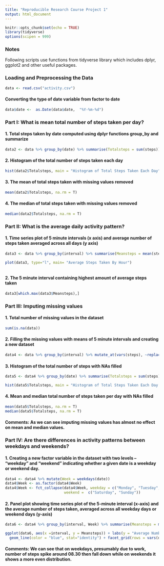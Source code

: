 ```yaml
---
title: "Reproducible Research Course Project 1"
output: html_document
---
```


```r
knitr::opts_chunk$set(echo = TRUE)
library(tidyverse)
options(scipen = 999)
```


### Notes

Following scripts use functions from tidyverse library which includes dplyr, ggplot2 and other useful packages. 






### Loading and Preprocessing the Data

```r

data <- read.csv("activity.csv")

```
#### Converting the type of date variable from factor to date

```r

data$date <-  as.Date(data$date,  "%Y-%m-%d")


```

### Part I: What is mean total number of steps taken per day?


#### 1. Total steps taken by date computed using dplyr functions group_by and summarize 


```r

data2 <- data %>% group_by(date) %>% summarise(Totalsteps = sum(steps)) %>% print()


```

#### 2. Histogram of the total number of steps taken each day


```r

hist(data2$Totalsteps, main = "Histogram of Total Steps Taken Each Day", xlab = "Total Steps")


```

#### 3. The mean of total steps taken with missing values removed


```r

mean(data2$Totalsteps, na.rm = T)


```

#### 4. The median of total steps taken with missing values removed

```r

median(data2$Totalsteps, na.rm = T)


```


### Part II: What is the average daily activity pattern?


#### 1. Time series plot of 5 minute intervals (x axis) and average number of steps taken averaged across all days (y axis)

``` r


data3 <- data %>% group_by(interval) %>% summarise(Meansteps = mean(steps, na.rm = T))

plot(data3, type="l", main= "Average Steps Taken By Hour")



```


#### 2. The 5 minute interval containing highest amount of average steps taken

``` r


data3[which.max(data3$Meansteps),]

```
### Part III: Imputing missing values

#### 1. Total number of missing values in the dataset

``` r

sum(is.na(data))
```

#### 2. Filling the missing values with means of 5 minute intervals and creating a new dataset

``` r

data4 <- data %>% group_by(interval) %>% mutate_at(vars(steps), ~replace(., is.na(.), mean(steps, na.rm = T))) %>% ungroup()

```

#### 3. Histogram of the total number of steps with NAs filled

``` r

data5 <- data4 %>% group_by(date) %>% summarise(Totalsteps = sum(steps))

hist(data5$Totalsteps, main = "Histogram of Total Steps Taken Each Day (NAs filled)", xlab = "Total Steps")
```

#### 4. Mean and median total number of steps taken per day with NAs filled

``` r
mean(data5$Totalsteps, na.rm = T)
median(data5$Totalsteps, na.rm = T)
```

#### Comments: As we can see imputing missing values has almost no effect on mean and median values.


### Part IV: Are there differences in activity patterns between weekdays and weekends?


#### 1. Creating a new factor variable in the dataset with two levels – “weekday” and “weekend” indicating whether a given date is a weekday or weekend day.

``` r

data4 <- data4 %>% mutate(Week = weekdays(date))
data4$Week <- as.factor(data4$Week)
data4$Week <- fct_collapse(data4$Week, weekday = c("Monday", "Tuesday", "Wednesday", "Thursday", "Friday"), 
                           weekend =  c("Saturday", "Sunday"))

```

#### 2. Panel plot showing time series plot of the 5-minute interval (x-axis) and the average number of steps taken, averaged across all weekday days or weekend days (y-axis)


``` r

data6 <- data4 %>% group_by(interval, Week) %>% summarise(Meansteps = mean(steps))  

ggplot(data6, aes(x =interval, y = Meansteps)) + labs(y = "Average Number of Steps", y = "Year") +
  geom_line(color = "blue", stat="identity") + facet_grid(rows = vars(data6$Week)) + guides(fill=FALSE)


```

#### Comments: We can see that on weekdays, presumably due to work, number of steps spike around 08.30 then fall down while on weekends it shows a more even distribution.
